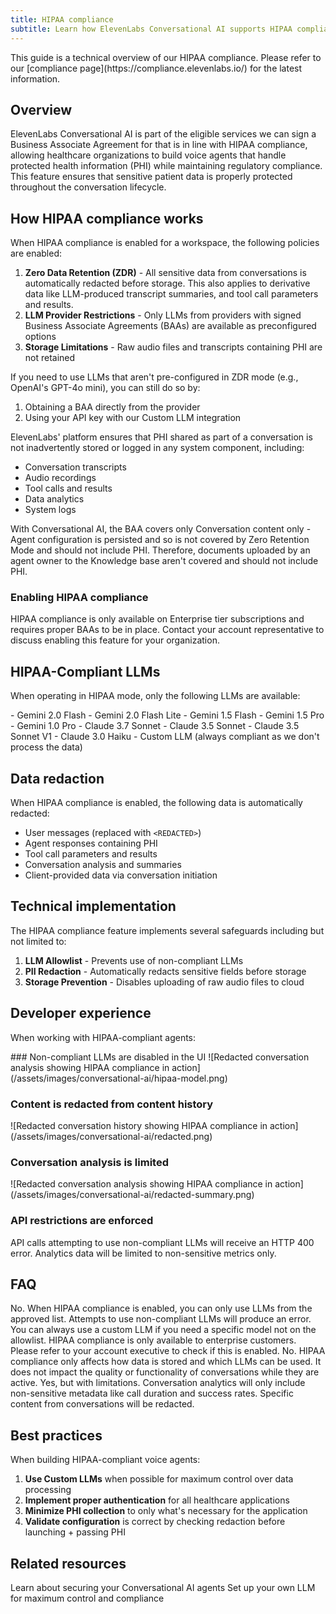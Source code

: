 ```yaml
---
title: HIPAA compliance
subtitle: Learn how ElevenLabs Conversational AI supports HIPAA compliance for healthcare applications
---
```


<Warning>
  This guide is a technical overview of our HIPAA compliance. Please refer to our [compliance
  page](https://compliance.elevenlabs.io/) for the latest information.
</Warning>

## Overview

ElevenLabs Conversational AI is part of the eligible services we can sign a Business Associate Agreement for that is in line with HIPAA compliance, allowing healthcare organizations to build voice agents that handle protected health information (PHI) while maintaining regulatory compliance. This feature ensures that sensitive patient data is properly protected throughout the conversation lifecycle.

## How HIPAA compliance works

When HIPAA compliance is enabled for a workspace, the following policies are enabled:

1. **Zero Data Retention (ZDR)** - All sensitive data from conversations is automatically redacted before storage. This also applies to derivative data like LLM-produced transcript summaries, and tool call parameters and results.
2. **LLM Provider Restrictions** - Only LLMs from providers with signed Business Associate Agreements (BAAs) are available as preconfigured options
3. **Storage Limitations** - Raw audio files and transcripts containing PHI are not retained

<Note>

If you need to use LLMs that aren't pre-configured in ZDR mode (e.g., OpenAI's GPT-4o mini), you
can still do so by:

1. Obtaining a BAA directly from the provider
2. Using your API key with our Custom LLM integration

</Note>

ElevenLabs' platform ensures that PHI shared as part of a conversation is not inadvertently stored or logged in any system component, including:

- Conversation transcripts
- Audio recordings
- Tool calls and results
- Data analytics
- System logs

<Warning>
  With Conversational AI, the BAA covers only Conversation content only - Agent configuration is
  persisted and so is not covered by Zero Retention Mode and should not include PHI. Therefore,
  documents uploaded by an agent owner to the Knowledge base aren't covered and should not include
  PHI.
</Warning>

### Enabling HIPAA compliance

<Note>
  HIPAA compliance is only available on Enterprise tier subscriptions and requires proper BAAs to be
  in place. Contact your account representative to discuss enabling this feature for your
  organization.
</Note>

## HIPAA-Compliant LLMs

When operating in HIPAA mode, only the following LLMs are available:

<AccordionGroup>

  <Accordion title="Google Models">
    - Gemini 2.0 Flash 
    - Gemini 2.0 Flash Lite 
    - Gemini 1.5 Flash 
    - Gemini 1.5 Pro 
    - Gemini 1.0 Pro
  </Accordion>
  <Accordion title="Anthropic Models">
    - Claude 3.7 Sonnet 
    - Claude 3.5 Sonnet 
    - Claude 3.5 Sonnet V1 
    - Claude 3.0 Haiku
  </Accordion>
  <Accordion title="Custom LLMs">
    - Custom LLM (always compliant as we don't process the data)
  </Accordion>
  
</AccordionGroup>

## Data redaction

When HIPAA compliance is enabled, the following data is automatically redacted:

- User messages (replaced with `<REDACTED>`)
- Agent responses containing PHI
- Tool call parameters and results
- Conversation analysis and summaries
- Client-provided data via conversation initiation

## Technical implementation

The HIPAA compliance feature implements several safeguards including but not limited to:

1. **LLM Allowlist** - Prevents use of non-compliant LLMs
2. **PII Redaction** - Automatically redacts sensitive fields before storage
3. **Storage Prevention** - Disables uploading of raw audio files to cloud

## Developer experience

When working with HIPAA-compliant agents:

<Steps>
  ### Non-compliant LLMs are disabled in the UI
  <Frame
    background="subtle"
    caption="The UI shows disabled LLM options with tooltip explanations"
  >
    ![Redacted conversation analysis showing HIPAA compliance in action](/assets/images/conversational-ai/hipaa-model.png)
  </Frame>

### Content is redacted from content history

<Frame background="subtle" caption="All sensitive information is redacted and not stored">
  ![Redacted conversation history showing HIPAA compliance in
  action](/assets/images/conversational-ai/redacted.png)
</Frame>

### Conversation analysis is limited

<Frame
  background="subtle"
  caption="Analysis and summaries maintain HIPAA compliance through redaction"
>
  ![Redacted conversation analysis showing HIPAA compliance in
  action](/assets/images/conversational-ai/redacted-summary.png)
</Frame>

### API restrictions are enforced

API calls attempting to use non-compliant LLMs will receive an HTTP 400 error. Analytics data will be limited to non-sensitive metrics only.

</Steps>

## FAQ

<AccordionGroup>
  <Accordion title="Can I use any LLM with HIPAA compliance enabled?">
    No. When HIPAA compliance is enabled, you can only use LLMs from the approved list. Attempts to
    use non-compliant LLMs will produce an error. You can always use a custom LLM if you need a
    specific model not on the allowlist.
  </Accordion>
  <Accordion title="How do I know if my workspace has HIPAA compliance enabled?">
    HIPAA compliance is only available to enterprise customers. Please refer to your account
    executive to check if this is enabled.
  </Accordion>
  <Accordion title="Does HIPAA compliance affect conversation quality?">
    No. HIPAA compliance only affects how data is stored and which LLMs can be used. It does not
    impact the quality or functionality of conversations while they are active.
  </Accordion>
  <Accordion title="Can I still analyze conversation data with HIPAA enabled?">
    Yes, but with limitations. Conversation analytics will only include non-sensitive metadata like
    call duration and success rates. Specific content from conversations will be redacted.
  </Accordion>
</AccordionGroup>

## Best practices

When building HIPAA-compliant voice agents:

1. **Use Custom LLMs** when possible for maximum control over data processing
2. **Implement proper authentication** for all healthcare applications
3. **Minimize PHI collection** to only what's necessary for the application
4. **Validate configuration** is correct by checking redaction before launching + passing PHI

## Related resources

<CardGroup cols={2}>
  <Card
    title="Conversational AI Security"
    href="/docs/conversational-ai/customization/authentication"
  >
    Learn about securing your Conversational AI agents
  </Card>
  <Card title="Custom LLM Integration" href="/docs/conversational-ai/customization/custom-llm">
    Set up your own LLM for maximum control and compliance
  </Card>
</CardGroup>

